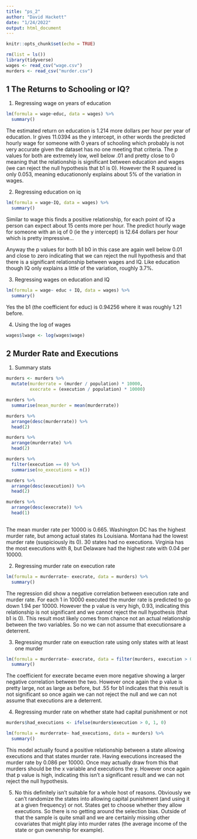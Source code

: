 ```yaml
---
title: "ps_2"
author: "David Hackett"
date: "1/24/2022"
output: html_document
---
```


```r
knitr::opts_chunk$set(echo = TRUE)
```


```r
rm(list = ls())
library(tidyverse)
wages <- read_csv("wage.csv")
murders <- read_csv("murder.csv")
```

## 1 The Returns to Schooling or IQ?

1. Regressing wage on years of education

```r
lm(formula = wage~educ, data = wages) %>%
  summary()
```

The estimated return on education is 1.214 more dollars per hour per year of education. Ir gives 11.0394 as the y intercept, in other words the predicted hourly wage for someone with 0 years of schooling which probably is not very accurate given the dataset has no one meeting that criteria. The p values for both are extremely low, well below .01 and pretty close to 0 meaning that the relationship is significant between education and wages (we can reject the null hypothesis that b1 is 0). However the R squared is only 0.053, meaning educationonly explains about 5% of the variation in wages.

2. Regressing education on iq

```r
lm(formula = wage~IQ, data = wages) %>%
  summary()
```

Similar to wage this finds a positive relationship, for each point of IQ a person can expect about 15 cents more per hour. The predict hourly wage for someone with an iq of 0 (ie the y intercept) is 12.64 dollars per hour which is pretty impressive...

Anyway the p values for both b1 b0 in this case are again well below 0.01 and close to zero indicating that we can reject the null hypothesis and that there is a significant relationship between wages and IQ. Like education though IQ only explains a little of the variation, roughly 3.7%.

3. Regressing wages on education and IQ

```r
lm(formula = wage~ educ + IQ, data = wages) %>%
  summary()
```

Yes the b1 (the coefficient for educ) is 0.94256 where it was roughly 1.21 before.

4. Using the log of wages

```r

wages$lwage <- log(wages$wage)

```

## 2 Murder Rate and Executions

1. Summary stats

```r

murders <- murders %>%
  mutate(murderrate = (murder / population) * 10000,
         execrate = (execution / population) * 10000)

murders %>%
  summarise(mean_murder = mean(murderrate))

murders %>%
  arrange(desc(murderrate)) %>%
  head(2)

murders %>%
  arrange(murderrate) %>%
  head(2)

murders %>%
  filter(execution == 0) %>%
  summarise(no_executions = n())

murders %>%
  arrange(desc(execution)) %>%
  head(2)

murders %>%
  arrange(desc(execrate)) %>%
  head(1)
  


```
The mean murder rate per 10000 is 0.665. Washington DC has the highest murder rate, but among actual states its Louisiana. Montana had the lowest murder rate (suspiciously its 0). 30 states had no executions. Virginia has the most executions with 8, but Delaware had the highest rate with 0.04 per 10000.


2. Regressing murder rate on execution rate

```r
lm(formula = murderrate~ execrate, data = murders) %>%
  summary()
```

The regression did show a negative correlation between execution rate and murder rate. For each 1 in 10000 executed the murder rate is predicted to go down 1.94 per 10000. However the p value is very high, 0.93, indicating this relationship is not significant and we cannot reject the null hypothesis (that b1 is 0). This result most likely comes from chance not an actual relationship between the two variables. So no we can not assume that executionsare a deterrent. 


3. Regressing murder rate on exeuction rate using only states with at least one murder

```r

lm(formula = murderrate~ execrate, data = filter(murders, execution > 0)) %>%
  summary()

```

The coefficient for execrate became even more negative showing a larger negative correlation between the two. However once again the p value is pretty large, not as large as before, but .55 for b1 indicates that this result is not significant so once again we can not reject the null and we can not assume that executions are a deterrent.


4. Regressing murder rate on whether state had capital punishment or not

```r

murders$had_executions <- ifelse(murders$execution > 0, 1, 0)

lm(formula = murderrate~ had_executions, data = murders) %>%
  summary()

```

This model actually found a positive relationship between a state allowing executions and that states murder rate. Having executions increased the murder rate by 0.086 per 10000. Once may actually draw from this that murders should be the x variable and executions the y. However once again that p value is high, indicating this isn't a significant result and we can not reject the null hypothesis. 


5. No this definitely isn't suitable for a whole host of reasons. Obviously we can't randomize the states into allowing capital punishment (and using it at a given frequency) or not. States get to choose whether they allow executions. So there is no getting around the selection bias. Outside of that the sample is quite small and we are certainly missing other covariates that might play into murder rates (the average income of the state or gun ownership for example).  


 
